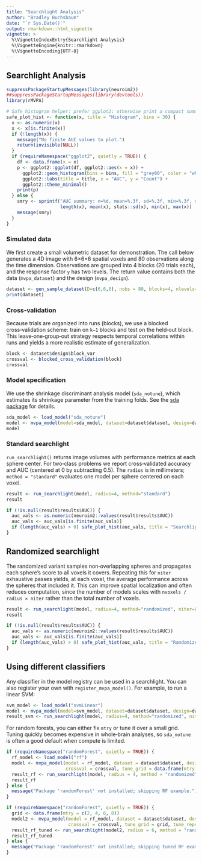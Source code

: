 ```yaml
---
title: "Searchlight Analysis"
author: "Bradley Buchsbaum"
date: "`r Sys.Date()`"
output: rmarkdown::html_vignette
vignette: >
  %\VignetteIndexEntry{Searchlight Analysis}
  %\VignetteEngine{knitr::rmarkdown}
  %\VignetteEncoding{UTF-8}
---
```



## Searchlight Analysis
```r
suppressPackageStartupMessages(library(neuroim2))
##suppressPackageStartupMessages(library(devtools))
library(rMVPA)

# Safe histogram helper: prefer ggplot2; otherwise print a compact summary
safe_plot_hist <- function(x, title = "Histogram", bins = 30) {
  x <- as.numeric(x)
  x <- x[is.finite(x)]
  if (!length(x)) {
    message("No finite AUC values to plot.")
    return(invisible(NULL))
  }
  if (requireNamespace("ggplot2", quietly = TRUE)) {
    df <- data.frame(x = x)
    p <- ggplot2::ggplot(df, ggplot2::aes(x = x)) +
      ggplot2::geom_histogram(bins = bins, fill = "grey80", color = "white") +
      ggplot2::labs(title = title, x = "AUC", y = "Count") +
      ggplot2::theme_minimal()
    print(p)
  } else {
    smry <- sprintf("AUC summary: n=%d, mean=%.3f, sd=%.3f, min=%.3f, max=%.3f", 
                    length(x), mean(x), stats::sd(x), min(x), max(x))
    message(smry)
  }
}
```

### Simulated data

We first create a small volumetric dataset for demonstration. The call below generates a 4D image with 6×6×6 spatial voxels and 80 observations along the time dimension. Observations are grouped into 4 blocks (20 trials each), and the response factor `y` has two levels. The return value contains both the data (`mvpa_dataset`) and the design (`mvpa_design`).


```r

dataset <- gen_sample_dataset(D=c(6,6,6), nobs = 80, blocks=4, nlevels=2)
print(dataset)
```

### Cross‑validation

Because trials are organized into runs (blocks), we use a blocked cross‑validation scheme: train on `k−1` blocks and test on the held‑out block. This leave‑one‑group‑out strategy respects temporal correlations within runs and yields a more realistic estimate of generalization.

```r
block <- dataset$design$block_var
crossval <- blocked_cross_validation(block)
crossval
```

### Model specification

We use the shrinkage discriminant analysis model (`sda_notune`), which estimates its shrinkage parameter from the training folds. See the [sda package](https://cran.r-project.org/web/packages/sda/index.html) for details.

```r
sda_model <- load_model("sda_notune") 
model <- mvpa_model(model=sda_model, dataset=dataset$dataset, design=dataset$design, crossval=crossval)
model
```

### Standard searchlight

`run_searchlight()` returns image volumes with performance metrics at each sphere center. For two‑class problems we report cross‑validated accuracy and AUC (centered at 0 by subtracting 0.5). The `radius` is in millimeters; `method = "standard"` evaluates one model per sphere centered on each voxel.

```r
result <- run_searchlight(model, radius=4, method="standard")
result
```

```r
if (!is.null(result$results$AUC)) {
  auc_vals <- as.numeric(neuroim2::values(result$results$AUC))
  auc_vals <- auc_vals[is.finite(auc_vals)]
  if (length(auc_vals) > 0) safe_plot_hist(auc_vals, title = "Searchlight AUC (centered)")
}
```

## Randomized searchlight

The randomized variant samples non‑overlapping spheres and propagates each sphere’s score to all voxels it covers. Repeating this for `niter` exhaustive passes yields, at each voxel, the average performance across the spheres that included it. This can improve spatial localization and often reduces computation, since the number of models scales with `nvoxels / radius × niter` rather than the total number of voxels.

```r
result <- run_searchlight(model, radius=4, method="randomized", niter=8)
result
```

```r
if (!is.null(result$results$AUC)) {
  auc_vals <- as.numeric(neuroim2::values(result$results$AUC))
  auc_vals <- auc_vals[is.finite(auc_vals)]
  if (length(auc_vals) > 0) safe_plot_hist(auc_vals, title = "Randomized Searchlight AUC (centered)")
}
```

## Using different classifiers

Any classifier in the model registry can be used in a searchlight. You can also register your own with `register_mvpa_model()`. For example, to run a linear SVM:

```r
svm_model <- load_model("svmLinear") 
model <- mvpa_model(model=svm_model, dataset=dataset$dataset, design=dataset$design, crossval=crossval)
result_svm <- run_searchlight(model, radius=4, method="randomized", niter=2)
```


For random forests, you can either fix `mtry` or tune it over a small grid. Tuning quickly becomes expensive in whole‑brain analyses, so `sda_notune` is often a good default when compute is limited.

```r
if (requireNamespace("randomForest", quietly = TRUE)) {
  rf_model <- load_model("rf")
  model <- mvpa_model(model = rf_model, dataset = dataset$dataset, design = dataset$design,
                      crossval = crossval, tune_grid = data.frame(mtry = 2))
  result_rf <- run_searchlight(model, radius = 4, method = "randomized", niter = 2)
  result_rf
} else {
  message("Package 'randomForest' not installed; skipping RF example.")
}
```

```r
if (requireNamespace("randomForest", quietly = TRUE)) {
  grid <- data.frame(mtry = c(2, 4, 6, 8))
  model2 <- mvpa_model(model = rf_model, dataset = dataset$dataset, design = dataset$design,
                       crossval = crossval, tune_grid = grid, tune_reps = 2)
  result_rf_tuned <- run_searchlight(model2, radius = 6, method = "randomized", niter = 1)
  result_rf_tuned
} else {
  message("Package 'randomForest' not installed; skipping tuned RF example.")
}
```

<!-- ## External Cross-Validation Example -->

<!-- Instead of using internal cross-validation, as we used in the above examples, sometimes one might have a held-out test data that can be used as a validation set. Here we show how to  -->

<!-- ```{r} -->
<!-- # Create training data -->
<!-- train_design <- data.frame(y = rep(letters[1:4], 5), x1 = rnorm(20), x2 = rnorm(20), block = rep(1:4, each = 5)) -->

<!-- # Create test data -->
<!-- test_design <- data.frame(y = sample(letters[1:4], 10, replace=TRUE)) -->

<!-- # Create an MVPA design object with external cross-validation -->
<!-- design <- mvpa_design(train_design, ~ y, block_var = ~ block, test_design = test_design, y_test = ~ y) -->

<!-- # Display the MVPA design object -->
<!-- print(design) -->

<!-- # Create a new dataset for external cross-validation -->
<!-- dataset_ext <- list(dataset = dataset$dataset, design = design) -->

<!-- # Construct an `mvpa_model` object with a Shrinkage Discriminant Analysis classifier (`sda_notune`) -->
<!-- sda_model_ext <- load_model("sda_notune") -->
<!-- model_ext <- mvpa_model(model = sda_model_ext, dataset = dataset_ext$dataset, design = dataset_ext$design) -->

<!-- # Run a randomized searchlight analysis using external cross-validation -->
<!-- result_ext <- run_searchlight(model_ext, radius = 4, method = "randomized", niter = 8) -->

<!-- # Display the results -->
<!-- print(result_ext) -->

<!-- # Plot a histogram of AUC values -->
<!-- hist(result_ext$AUC) -->
<!-- ``` -->
